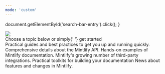 ```yaml
---
mode: 'custom'
---
```


  document.getElementById('search-bar-entry').click();
}

<div
  className="relative w-full flex items-center justify-center"
  style={{ height: '24rem', backgroundColor: '#00020F', overflow: 'hidden' }}
>
  <div style={{ flex: 'none' }}>
    <img
    src="/images/hero/hero_white.png"
    style={{ height: '400px', width: '2000px', pointerEvents: 'none' }}
    />
  </div>
</div>
<div style={{marginTop: '6rem', marginBottom: '8rem', maxWidth: '70rem', marginLeft: 'auto',
    marginRight: 'auto', paddingLeft: '1.25rem',
    paddingRight: '1.25rem' }}>

<div
  style={{
    textAlign: 'center',
    fontSize: '24px',
    fontWeight: '600',
    color: '#0064FF',
    marginBottom: '3rem',
    topMargin: '-1rem'
  }}
>
  Choose a topic below or simply{' '}
  <span className="text-primary">get started</span>
</div>

<CardGroup cols={3}>
  <Card title="가이드" icon="book-open" href="/guides/quickstart">
    Practical guides and best practices to get you up and running quickly.
  </Card>
  <Card title="Reference" icon="code-simple" href="/reference">
    Comprehensive details about the Mintlify API.
  </Card>
  <Card title="Examples" icon="grid-round" iconType="solid" href="/examples">
    Hands-on examples of Mintlify documentation. 
  </Card>
  <Card title="Integrations" icon="link-simple" href="/guides/integrations">
    Mintlify's growing number of third-party integrations.
  </Card>
  <Card title="Tools" icon="wrench" href="/tools">
    Practical toolkits for building your documentation
  </Card>
  <Card title="Releases" icon="party-horn" href="/release-notes">
    News about features and changes in Mintlify.
  </Card>
</CardGroup>

</div>